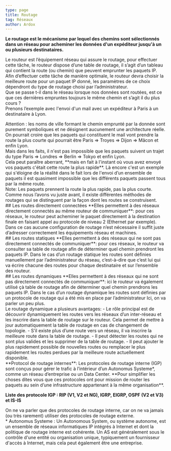 ```yaml
---
type: page
title: Routage
tag: Réseaux
author: Ardox
---
```


**Le routage est le mécanisme par lequel des chemins sont sélectionnés dans un réseau pour acheminer
les données d'un expéditeur jusqu'à un ou plusieurs destinataires.**

Le routeur est l’équipement réseau qui assure le routage, pour effectuer cette tâche, le routeur dispose d’une table de
routage, il s’agit d’un tableau qui contient la route (ou chemin) que peuvent emprunter les paquets IP.
<br />
Afin d’effectuer cette tâche de manière optimale, le routeur devra choisir la meilleure route pour un paquet IP
donné, les paramètres de ce choix dépendront du type de routage choisi par l’administrateur.
<br />
Que se passe t-il dans le réseau lorsque nos données sont routées, est ce que ces dernières empruntes toujours le même
chemin et s’agit il du plus cours ?
<br />
Prenons l’exemple avec l'envoi d'un mail avec un expéditeur à Paris à un destinataire à Lyon.
<div class="p-4 font-mono border-l-2 border-red bg-mbg my-6">
Attention : les noms de ville formant le chemin emprunté par la donnée sont purement symboliques et ne désignent aucunement
une architecture réelle.
</div>
On pourrait croire que les paquets qui constituent le mail vont prendre la route la plus courte qui pourrait être Paris =>
Troyes => Dijon => Mâcon et enfin Lyon.
<br />
Mais dans les faits, il n'est pas impossible que les paquets suivent un trajet du type Paris => Londres => Berlin => Tokyo
et enfin Lyon.
<br />
Cela peut paraître aberrant, **mais en fait à l'instant où vous avez envoyé vos paquets c'était cette route la plus
rapide**. Là encore c'est un exemple qui s'éloigne de la réalité dans le fait lors de l'envoi d’un ensemble de paquets il est
quasiment impossible que les différents paquets passent tous par la même route.
<div class="p-4 font-mono border-l-2 border-green bg-mbg my-6">
Note: Les paquets prennent la route la plus rapide, pas la plus courte.
</div>
Comme nous l’avons vu juste avant, il existe différentes méthodes de routages qui se distinguent par la façon dont les
routes se construisent.
<div className="seperator" />
## Les routes directement connectées
**Elles permettent à des réseaux directement connectés au même routeur de communiquer**: pour ces réseaux, le
routeur peut acheminer le paquet directement à la destination finale en faisant appel au protocole de niveau 2
(Ethernet par exemple). Dans ce cas aucune configuration de routage n’est nécessaire il suffit juste d’adresser
correctement les équipements réseau et machines.
<Diagram src="/reseaux/directroute.png" />
<div className="seperator" />
## Les routes statiques
**Elles permettent à des réseaux qui ne sont pas directement connectés de communiquer**: pour ces réseaux, le
routeur va consulter sa table de routage afin de déterminer quel chemin prendront les paquets IP. Dans le cas d’un
routage statique les routes sont définies manuellement par l’administrateur du réseau, c’est-à-dire que c’est lui qui va
écrire chacune des routes pour chaque destinataire et sur l’ensemble des routeur.
<Diagram src="/reseaux/staticroute.png" />
<div className="seperator" />
## Les routes dynamiques
**Elles permettent à des réseaux qui ne sont pas directement connectés de communiquer**: ici le routeur va
également utilisé çà table de routage afin de déterminer quel chemin prendrons les paquets IP. Dans le cas d’un routage
dynamique les routes sont définies par un protocole de routage qui a été mis en place par l’administrateur
<Diagram src="/reseaux/dynamicroute.png" />
Ici, on va parler un peu plus.
<br />
Le routage dynamique a plusieurs avantages:
- Le rôle principal est de découvrir dynamiquement les routes vers les réseaux d’un inter-réseau et les
inscrire dans la table de routage sur le routeur. Cela permet de mettre à jour automatiquement la table de
routage en cas de changement de topologie.
- S’il existe plus d’une route vers un réseau, il va inscrire la meilleure route dans la table de routage.
- Il peut détecter les routes qui ne sont plus valides et les supprimer de la table de routage.
- Il peut ajouter le plus rapidement possible de nouvelles routes ou remplacer le plus rapidement les routes
perdues par la meilleure route actuellement disponible.
<br />
**Protocol de routage internes**:
Les protocoles de routage interne (IGP) sont conçus pour gérer le trafic à l’intérieur d’un Autonomus Systeme*,
comme un réseau d’entreprise ou un Data Center.
**Pour simplifier les choses dites vous que ces protocoles ont pour mission de router les paquets au sein d’une
infrastructure appartenant à la même organisation**.

**Liste des protocole IGP : RIP (V1, V2 et NG), IGRP, EIGRP, OSPF (V2 et V3) et IS-IS**
<div class="p-4 font-mono border-l-2 border-primary bg-mbg my-6">
On ne va parler que des protocoles de routage interne, car on ne va jamais (ou très rarement) utiliser des protocoles de routage externe.
</div>
* Autonomus Systeme : Un Autonomous System, ou système autonome, est un ensemble de réseaux informatiques IP
intégrés à Internet et dont la politique de routage interne est cohérente. Un AS est généralement sous le contrôle d'une
entité ou organisation unique, typiquement un fournisseur d'accès à Internet, mais cela peut également être une
entreprise.
<div className="seperator" />